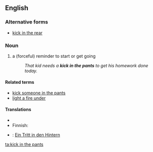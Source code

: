 ==English==

===Alternative forms===
* [[kick in the rear]]

===Noun===
{{en-noun|sg=[[kick]] [[in]] [[the]] [[pants]]}}

# {{idiom}} a (forceful) reminder to start or get going
#: ''That kid needs a '''kick in the pants''' to get his homework done today.''

====Related terms====
* [[kick someone in the pants]]
* [[light a fire under]]

====Translations====
{{trans-top|reminder to start}}
* {{trreq|Chinese}}
* Finnish: {{t|fi|potku takapuoleen}}
{{trans-mid}}
* {{ttbc|German}}: [[Ein Tritt in den Hintern]] <!--is this idiomatic?-->
{{trans-bottom}}

[[ta:kick in the pants]]